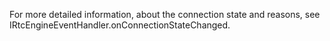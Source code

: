 
<PlatformWrapper platform="macos">

For more detailed information, about the connection state and reasons, see <Link to="{{Global.API_REF_MACOS_ROOT}}/class_irtcengineeventhandler.html#callback_onconnectionstatechanged">IRtcEngineEventHandler.onConnectionStateChanged</Link>.

<Source />

</PlatformWrapper>